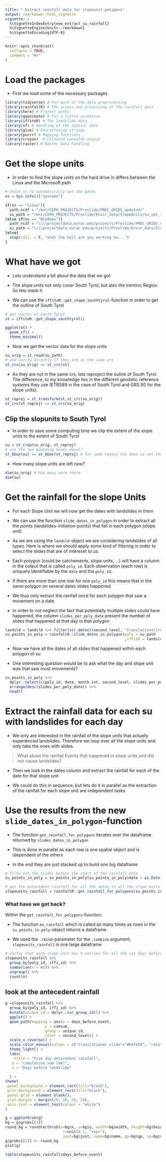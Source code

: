 ```yaml
---
title: " Extract rainfall data for slopeunit-polygons"
output: rmarkdown::html_vignette
vignette: >
  %\VignetteIndexEntry{new_extract_su_rainfall}
  %\VignetteEngine{knitr::rmarkdown}
  %\VignetteEncoding{UTF-8}
---
```


```r
knitr::opts_chunk$set(
  collapse = TRUE,
  comment = "#>"
) 
```

# Load the packages

- First we load some of the necessary packages

```r
library(tidyverse) # For much of the data preprocessing
library(rainfallR) # The access and processing of the rainfall data
library(here) # Project paths
library(gganimate) # For a little animation
library(iffitoR) # The landslide data
library(sf) # Handling of the spatial data
library(glue) # Concattening strings
library(purrr) # Mapping functions
library(crayon)  # Coloured consolde output 
library(raster) # Raster data handling
```


# Get the slope units 

- In order to find the slope units on the hard drive in differs between the Linux and the Microsoft path 

```r
# which os to automatically set the paths
os = Sys.info()["sysname"]

if(os == "Linux"){
  path_ncdf = "/mnt/CEPH_PROJECTS/Proslide/PREC_GRIDS_updated/"
  su_path = "/mnt/CEPH_PROJECTS/Proslide/Envir_data/SlopeUnits/su_opt_16_TAA/su_16_TAA.shp"
}else if(os == "Windows"){
  path_ncdf = "\\\\projectdata.eurac.edu/projects/Proslide/PREC_GRIDS_updated/"
  su_path = "\\\\projectdata.eurac.edu/projects/Proslide/Envir_data/SlopeUnits/su_opt_16_TAA/su_16_TAA.shp"
}else{
  stop(call. = F, "what the hell are you working on...")
}
```



# What have we got

- Lets understand a bit about the data that we got

- The slope units not only cover South Tyrol, but also the trentino Region. So lets mask it

- We can use the `iffitoR::get_shape_southtyrol`-function in order to get the outline of South Tyrol

```r
# get vector of South Tyrol
st = iffitoR::get_shape_southtyrol() 

ggplot(st) +
  geom_sf() +
  theme_minimal()
```


- Now we get the vector data for the slope units

```r
su_orig = st_read(su_path)
# and verify directly if they are in the same crs
st_crs(su_orig) == st_crs(st)
```

- As they are not in the same crs, lets reproject the ouline of South Tyrol. The difference, to my knowledge lies in the different geodetic reference systems they use (ETRS89 in the case of South Tyrol and GRS 80 for the slope units).

```r
st_reproj = st_transform(st,st_crs(su_orig))
st_crs(st_reproj) == st_crs(su_orig)
```


## Clip the slopunits to South Tyrol


- In order to save some computing time we clip the extent of the slope units to the extent of South Tyrol


```r
su = st_crop(su_orig, st_reproj)
# are the two bounding boxes equal?
st_bbox(su) == st_bbox(st_reproj) # for some reason the xmax is not the same
```

- How many slope units are left now?

```r
dim(su_orig) # how many were there
dim(su)
```


# Get the rainfall for the slope Units

- For each Slope Unit we will now get the dates with landslides in them

- We can use the function `slide_dates_in_polygon` in order to extract all the points (landslides-initiation-points) that fall in each polygon (slope unit)

- As we are using the `landsld`-object we are considering landslides of all types. Here is where we should apply some kind of filtering in order to select the slides that are of intereset to us.

- Each polygon (could be catchements, slope units, ...) will have a column in the output that is called `poly_id`. Each observation (each row) is uniquely identifiable by the `date` and the `poly_id`. 

- If there are more than one row for one `poly_id` this means that in the same polygon on several dates slides happened

- We thus only extract the rainfall once for each polygon that saw a movement on a date

- In order to not neglect the fact that potentially multiple slides could have happened, the column `slides_per_poly_date` present the number of slides that happened at that day in that polygon


```r
landsld = landsld %>% filter(str_detect(second_level, "translational|rotational"))
su_points_in_poly = rainfallR::slide_dates_in_polygon(poly = su_path
                                                      ,iffi10 = landsld)
```

- Now we have all the dates of all slides that happened within each polygon of su

- One interesting question would be to ask what the day and slope unit was that saw most movements?


```r
su_points_in_poly %>% 
  dplyr::select(c(poly_id, date, month.int, second_level, slides_per_poly_date)) %>%  
  arrange(desc(slides_per_poly_date)) %>% 
  head()
```


# Extract the rainfall data for each su with landslides for each day

- We only are interested in the rainfall of the slope units that actually experienced landslides. Therefore we loop over all the slope units and only take the ones with slides.

> What about the rainfall Events that happened in slope units and did not cause landslides?

- Then we look in the dates column and extract the rainfall for each of the date for that slope unit

- We could do this in sequence, but lets do it in parallel as the extraction of the rainfall for each slope unit are independent tasks

# Use the results from the new `slide_dates_in_polygon`-function

- The function `get_rainfall_for_polygons` iterates over the dataframe returned by `slides_dates_in_polygon`

- This is done in parallel as each row is one spatial object and is idependent of the others

- In the end they are just stacked up to build one big dataframe

```r

# filte out the slides before the start of the rainfall data
su_points_in_poly = su_points_in_poly[su_points_in_poly$date > as.Date("1980-01-01"), ]

# get the antecedent rainfall for all the dates in all the slope units with landslides
slopeunits_rainfall = rainfallR::get_rainfall_for_polygons(su_points_in_poly, days_back = 14)
```


### What have we got back? 

Within the `get_rainfall_for_polygons`-function:

- The function `ex_rainfall`  which is called as many times as rows in the `su_points_in_poly`-object returns a dataframe

- We used the `.rbind`-parameter for the `.combine`.argument,  `slopeunits_rainfall` is one large dataframe

```r
# verfiy that each slope unit has 6 entries for all the six days before the slide
slopeunits_rainfall %>% 
  group_by(poly_id, iffi_id) %>% 
  summarise(n = n()) %>% 
  ungroup() %>% 
  count(n)
```

## look at the antecedent rainfall

```r
g =slopeunits_rainfall %>% 
  group_by(poly_id, iffi_id) %>% 
  mutate(unique_id = dplyr::cur_group_id()) %>% 
  ggplot() +
  geom_path(mapping = aes(x = days_before_event,
                  y = cumsum,
                  group = unique_id,
                  color = second_level)) +
  scale_x_reverse() +
  scale_color_manual(values = c("translational slide"="#D4f0f0", "rotational slide" = "#ffc8a2")) +
  theme_light() +
  labs(
    title = "Five day antecedent rainfall", 
   y = "cumulative sum [mm]",
   x = "Days before landslide"
    
  ) +
theme(
 panel.background = element_rect(fill="black"),
 plot.background = element_rect(fill="black"),
 panel.grid = element_blank(),
 plot.margin = margin(20, 20, 20, 20),
 axis.text = element_text(colour = "white")
)

g = ggplotGrob(g)
bg = g$grobs[[1]] 
round_bg = roundrectGrob(x=bg$x, y=bg$y, width=bg$width, height=bg$height,
                          r=unit(0.1, "snpc"),
                          just=bg$just, name=bg$name, gp=bg$gp, vp=bg$vp)
g$grobs[[1]] <- round_bg
plot(g)
```

```r
table(slopeunits_rainfall$days_before_event)
```



